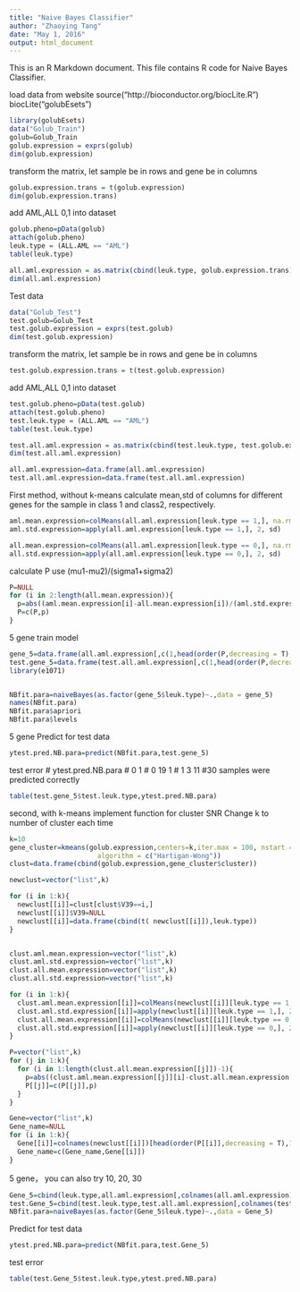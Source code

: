 ```yaml
---
title: "Naive Bayes Classifier"
author: "Zhaoying Tang"
date: "May 1, 2016"
output: html_document
---
```


This is an R Markdown document. This file contains R code for Naive Bayes Classifier.

load data from website
source("http://bioconductor.org/biocLite.R")
biocLite("golubEsets")
```r
library(golubEsets)
data("Golub_Train")
golub=Golub_Train
golub.expression = exprs(golub)
dim(golub.expression)
```

transform the matrix, let sample be in rows and gene be in columns
```r
golub.expression.trans = t(golub.expression)
dim(golub.expression.trans)
```

add AML,ALL 0,1 into dataset
```r
golub.pheno=pData(golub)
attach(golub.pheno)
leuk.type = (ALL.AML == "AML")
table(leuk.type)

all.aml.expression = as.matrix(cbind(leuk.type, golub.expression.trans))
dim(all.aml.expression)
```

Test data
```r
data("Golub_Test")
test.golub=Golub_Test
test.golub.expression = exprs(test.golub)
dim(test.golub.expression)
```


transform the matrix, let sample be in rows and gene be in columns
```r
test.golub.expression.trans = t(test.golub.expression)
```


add AML,ALL 0,1 into dataset
```r
test.golub.pheno=pData(test.golub)
attach(test.golub.pheno)
test.leuk.type = (ALL.AML == "AML")
table(test.leuk.type)

test.all.aml.expression = as.matrix(cbind(test.leuk.type, test.golub.expression.trans))
dim(test.all.aml.expression)

all.aml.expression=data.frame(all.aml.expression)
test.all.aml.expression=data.frame(test.all.aml.expression)
```


First method, without k-means
calculate mean,std of columns for different genes for the sample in class 1 and class2, respectively.
```r
aml.mean.expression=colMeans(all.aml.expression[leuk.type == 1,], na.rm="TRUE")
aml.std.expression=apply(all.aml.expression[leuk.type == 1,], 2, sd)

all.mean.expression=colMeans(all.aml.expression[leuk.type == 0,], na.rm="TRUE")
all.std.expression=apply(all.aml.expression[leuk.type == 0,], 2, sd)
```


calculate P use (mu1-mu2)/(sigma1+sigma2)
```r
P=NULL
for (i in 2:length(all.mean.expression)){
  p=abs((aml.mean.expression[i]-all.mean.expression[i])/(aml.std.expression[i]+all.std.expression[i]))
  P=c(P,p)
}
```



5 gene train model
```r
gene_5=data.frame(all.aml.expression[,c(1,head(order(P,decreasing = T),5)+1)])
test.gene_5=data.frame(test.all.aml.expression[,c(1,head(order(P,decreasing = T),5)+1)])
library(e1071)


NBfit.para=naiveBayes(as.factor(gene_5$leuk.type)~.,data = gene_5)
names(NBfit.para)
NBfit.para$apriori
NBfit.para$levels
```

5 gene Predict for test data
```r
ytest.pred.NB.para=predict(NBfit.para,test.gene_5)
```


test error
#   ytest.pred.NB.para
#   0  1
# 0 19  1
# 1  3 11
#30 samples were predicted correctly
```r
table(test.gene_5$test.leuk.type,ytest.pred.NB.para)
```



second, with k-means
implement function for cluster SNR
Change k to number of cluster each time
```r
k=10
gene_cluster=kmeans(golub.expression,centers=k,iter.max = 100, nstart = 1,
                      algorithm = c("Hartigan-Wong"))
clust=data.frame(cbind(golub.expression,gene_cluster$cluster))

newclust=vector("list",k)

for (i in 1:k){
  newclust[[i]]=clust[clust$V39==i,]
  newclust[[i]]$V39=NULL
  newclust[[i]]=data.frame(cbind(t( newclust[[i]]),leuk.type))
}


clust.aml.mean.expression=vector("list",k)
clust.aml.std.expression=vector("list",k)
clust.all.mean.expression=vector("list",k)
clust.all.std.expression=vector("list",k)

for (i in 1:k){
  clust.aml.mean.expression[[i]]=colMeans(newclust[[i]][leuk.type == 1,], na.rm="TRUE")
  clust.aml.std.expression[[i]]=apply(newclust[[i]][leuk.type == 1,], 2, sd)
  clust.all.mean.expression[[i]]=colMeans(newclust[[i]][leuk.type == 0,], na.rm="TRUE")
  clust.all.std.expression[[i]]=apply(newclust[[i]][leuk.type == 0,], 2, sd)
}

P=vector("list",k)
for (j in 1:k){
  for (i in 1:length(clust.all.mean.expression[[j]])-1){
    p=abs((clust.aml.mean.expression[[j]][i]-clust.all.mean.expression[[j]][i])/(clust.aml.std.expression[[j]][i]+clust.all.std.expression[[j]][i]))
    P[[j]]=c(P[[j]],p)
  }
}

Gene=vector("list",k)
Gene_name=NULL
for (i in 1:k){
  Gene[[i]]=colnames(newclust[[i]])[head(order(P[[i]],decreasing = T),1)]
  Gene_name=c(Gene_name,Gene[[i]])
}
```


5 gene， you can also try 10, 20, 30
```r
Gene_5=cbind(leuk.type,all.aml.expression[,colnames(all.aml.expression)%in%Gene_name])
test.Gene_5=cbind(test.leuk.type,test.all.aml.expression[,colnames(test.all.aml.expression)%in%Gene_name])
NBfit.para=naiveBayes(as.factor(Gene_5$leuk.type)~.,data = Gene_5)
```


Predict for test data
```r
ytest.pred.NB.para=predict(NBfit.para,test.Gene_5)
```

test error
```r
table(test.Gene_5$test.leuk.type,ytest.pred.NB.para)
```



